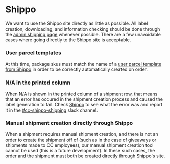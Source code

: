 
# Shippo

We want to use the Shippo site directly as little as possible. All label creation, downloading, and information checking should be done through the [admin shipping page](https://prd-xms-api.combinedcuriosity.io/admin/shipping/) whenever possible. There are a few unavoidable cases where going directly to the Shippo site is acceptable.

### User parcel templates

At this time, package skus must match the name of a [user parcel template from Shippo](https://apps.goshippo.com/settings/packages) in order to be correctly automatically created on order.

### N/A in the printed column

When N/A is shown in the printed column of a shipment row, that means that an error has occured in the shipment creation process and caused the label generation to fail. Check [Shippo](https://apps.goshippo.com/shipments) to see what the error was and report it in the [#cc-shippo-shipping](https://combinedcuriosity.slack.com/archives/C033NHZEY1L) slack channel.

### Manual shipment creation directly through Shippo

When a shipment requires manual shipment creation, and there is not an order to create the shipment off of (such as in the case of giveaways or shipments made to CC employees), our manual shipment creation tool cannot be used (this is a future development). In these such cases, the order and the shipment must both be created directly through Shippo's site.
